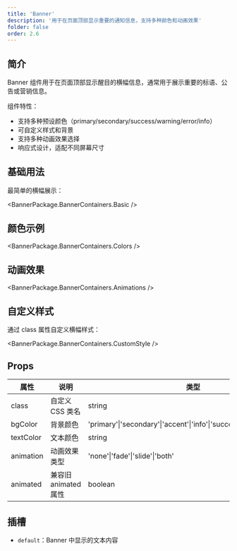 ```yaml
---
title: 'Banner'
description: '用于在页面顶部显示重要的通知信息，支持多种颜色和动画效果'
folder: false
order: 2.6
---
```



## 简介

Banner 组件用于在页面顶部显示醒目的横幅信息，通常用于展示重要的标语、公告或营销信息。

组件特性：
- 支持多种预设颜色（primary/secondary/success/warning/error/info）
- 可自定义样式和背景
- 支持多种动画效果选择
- 响应式设计，适配不同屏幕尺寸

## 基础用法

最简单的横幅展示：

<BannerPackage.BannerContainers.Basic />

## 颜色示例

<BannerPackage.BannerContainers.Colors />

## 动画效果

<BannerPackage.BannerContainers.Animations />

## 自定义样式

通过 class 属性自定义横幅样式：

<BannerPackage.BannerContainers.CustomStyle />

## Props

| 属性         | 说明                   | 类型                                                                 | 默认值    |
| ------------ | ---------------------- | -------------------------------------------------------------------- | --------- |
| class        | 自定义 CSS 类名        | string                                                              | -         |
| bgColor      | 背景颜色               | 'primary'\|'secondary'\|'accent'\|'info'\|'success'\|'warning'\|'error' | 'primary' |
| textColor    | 文本颜色               | string                                                              | 自动      |
| animation    | 动画效果类型           | 'none'\|'fade'\|'slide'\|'both'                                     | 'both'    |
| animated     | 兼容旧 animated 属性   | boolean                                                             | -         |

## 插槽

- `default`：Banner 中显示的文本内容
